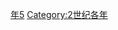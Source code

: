 {{Catnav|頁面分類|历史|歷史時代|年|2世纪各年}}

{{catmore}}
{{Commons category|135}}

[[Category:前130年代|年5]]
[[Category:2世纪各年|Category:2世纪各年]]